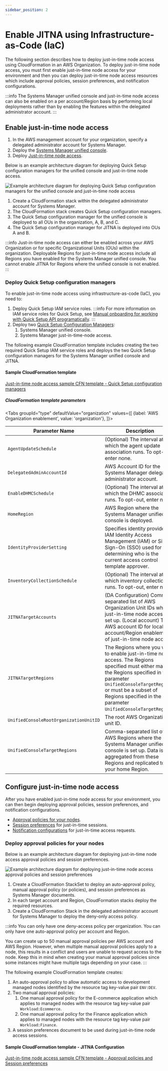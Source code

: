 ```yaml
---
sidebar_position: 2
---
```


# Enable JITNA using Infrastructure-as-Code (IaC)

The following section describes how to deploy just-in-time node access using CloudFormation in an AWS Organization. To deploy just-in-time node access, you must first enable just-in-time node access for your environment and then you can deploy just-in-time node access resources which include approval policies, session preferences, and notification configurations.

:::info
The Systems Manager unified console and just-in-time node access can also be enabled on a per account/Region basis by performing local deployments rather than by enabling the features within the delegated administrator account.
:::

## Enable just-in-time node access

1. In the AWS management account for your organization, specify a delegated administrator account for Systems Manager.
1. Deploy the [Systems Manager unified console](https://docs.aws.amazon.com/systems-manager/latest/userguide/systems-manager-setting-up-organizations.html).
1. Deploy [Just-in-time node access](https://docs.aws.amazon.com/systems-manager/latest/userguide/systems-manager-just-in-time-node-access.html).

Below is an example architecture diagram for deploying Quick Setup configuration managers for the unified console and just-in-time node access.

![Example architecture diagram for deploying Quick Setup configuration managers for the unified console and just-in-time node access](/img/recipes/centralized-operations-management/just-in-time-node-access/jitna-organization.png "Just-in-time node access architecture diagram")

1. Create a CloudFormation stack within the delegated administrator account for Systems Manager.
1. The CloudFormation stack creates Quick Setup configuration managers.
1. The Quick Setup configuration manager for the unified console is deployed to all OUs in the organization, A, B, and C.
1. The Quick Setup configuration manager for JITNA is deployed into OUs A and B.

:::info
Just-in-time node access can either be enabled across your AWS Organization or for specific Organizational Units (OUs) within the organization. Deployable Regions for just-in-time node access include all Regions you have enabled for the Systems Manager unified console. You cannot enable JITNA for Regions where the unified console is not enabled.
:::

### Deploy Quick Setup configuration managers

To enable just-in-time node access using infrastructure-as-code (IaC), you need to:

1. Deploy Quick Setup IAM service roles.
    :::info
    For more information on IAM service roles for Quick Setup, see [Manual onboarding for working with Quick Setup API programatically](https://docs.aws.amazon.com/systems-manager/latest/userguide/quick-setup-getting-started.html#quick-setup-api-manual-onboarding).
    :::
1. Deploy two [Quick Setup Configuration Managers](https://docs.aws.amazon.com/AWSCloudFormation/latest/UserGuide/aws-resource-ssmquicksetup-configurationmanager.html):
    1. Systems Manager unified console.
    1. Systems Manager just-in-time-node access.

The following example CloudFormation template includes creating the two required Quick Setup IAM service roles and deploys the two Quick Setup configuration managers for the Systems Manager unified console and JITNA.

#### Sample CloudFormation template

[Just-in-time node access sample CFN template - Quick Setup configuration managers](https://github.com/aws-samples/cloud-operations-best-practices/blob/main/cloud-operations-best-practices/static/cfn-templates/just-in-time-node-access/just-in-time-quick-setup-cfn-template.yaml)

##### CloudFormation template parameters


<Tabs
    groupId="type"
    defaultValue="organization"
    values={[
        {label: 'AWS Organization enablement', value: 'organization'},
    ]}>
<TabItem value="organization">

| Parameter Name | Description | Example value |
| -------------- | ----------- | ------------- |
| `AgentUpdateSchedule` | (Optional) The interval at which the agent update association runs. To opt-out, enter none. | rate(14 days) |
| `DelegatedAdminAccountId` | AWS Account ID for the Systems Manager delegated administrator account. | 123456789012 |
| `EnableDHMCSchedule` | (Optional) The interval at which the DHMC association runs. To opt-out, enter none. | rate(1 day) |
| `HomeRegion` | AWS Region where the Systems Manager unified console is deployed. | us-east-1 |
| `IdentityProviderSetting` | Specifies identity provider IAM Identity Access Management (IAM) or Single Sign-On (SSO) used for determining who is the current access control template approver. | IAM |
| `InventoryCollectionSchedule` | (Optional) The interval at which inventory collection runs. To opt-out, enter none. | rate(24 hours) |
| `JITNATargetAccounts` | (DA Configuration) Comma-separated list of AWS Organization Unit IDs where just-in-time node access is set up. (Local account) The AWS account ID for local account/Region enablement of just-in-time node access. | ou-a1b2-abcd1234,ou-a1b2-efgh1234,ou-a1b2-hijk1234 |
| `JITNATargetRegions` | The Regions where you want to enable just-in-time node access. The Regions specified must either match the Regions specified in the parameter `UnifiedConsoleTargetRegions` or must be a subset of Regions specified in the parameter `UnifiedConsoleTargetRegions`. | us-east-1,us-east-2,us-west-2 |
| `UnifiedConsoleRootOrganizationUnitID` | The root AWS Organization unit ID. | r-abcd |
| `UnifiedConsoleTargetRegions` | Comma-separated list of AWS Regions where the Systems Manager unified console is set up. Data is aggregated from these Regions and replicated to your home Region. | us-east-1,us-east-2,us-west-2 |

</TabItem>
</Tabs>

## Configure just-in-time node access

After you have enabled just-in-time node access for your environment, you can then begin deploying approval policies, session preferences, and notification configurations.

* [Approval policies for your nodes](https://docs.aws.amazon.com/systems-manager/latest/userguide/systems-manager-just-in-time-node-access-approval-policies.html).
* [Session preferences](https://docs.aws.amazon.com/systems-manager/latest/userguide/systems-manager-just-in-time-node-access-session-preferences.html) for just-in-time sessions.
* [Notification configurations](https://docs.aws.amazon.com/systems-manager/latest/userguide/systems-manager-just-in-time-node-access-notifications.html) for just-in-time access requests.

### Deploy approval policies for your nodes

Below is an example architecture diagram for deploying just-in-time node access approval policies and session preferences.

![Example architecture diagram for deploying just-in-time node access approval policies and session preferences](/img/recipes/centralized-operations-management/just-in-time-node-access/jitna-resources.png "Just-in-time node access approval policies and preferences architecture diagram")

1. Create a CloudFormation StackSet to deploy an auto-approval policy, manual approval policy (or policies), and session preferences as Systems Manager documents.
1. In each target account and Region, CloudFormation stacks deploy the required resources.
1. Create a CloudFormation Stack in the delegated administrator account for Systems Manager to deploy the deny-only access policy.

:::info
You can only have one deny-access policy per organization. You can only have one auto-approval policy per account and Region.

You can create up to 50 manual approval policies per AWS account and AWS Region. However, when multiple manual approval policies apply to a node, this results in a conflict and users are unable to request access to the node. Keep this in mind when creating your manual approval policies since some instances might have multiple tags depending on your case.
:::

The following example CloudFormation template creates:

1. An auto-approval policy to allow automatic access to development managed nodes identified by the resource tag key-value pair `ENV:DEV`.
1. Two manual approval policies:
    1. One manual approval policy for the E-commerce application which applies to managed nodes with the resource tag key-value pair `Workload:Ecommerce`.
    1. One manual approval policy for the Finance application which applies to managed nodes with the resource tag key-value pair `Workload:Finance`.
1. A session preferences document to be used during just-in-time node access sessions.

#### Sample CloudFormation template - JITNA Configuration

[Just-in-time node access sample CFN template - Approval policies and Session preferences](https://github.com/aws-samples/cloud-operations-best-practices/blob/main/cloud-operations-best-practices/static/cfn-templates/just-in-time-node-access/just-in-time-cfn-approval-policies.yaml)
